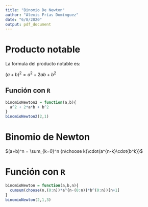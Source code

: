 ---
title: "Binomio De Newton"
author: "Alexis Frías Domínguez"
date: "6/8/2020"
output: pdf_document
---

# Producto notable

La formula del producto notable es:

$(a+b)^2=a^2+2ab+b^2$

## Función con `R`

```{r}
binomioNewton2 = function(a,b){
  a^2 + 2*a*b + b^2
}
binomioNewton2(2,1)
```
# Binomio de Newton
 $(a+b)^n = \sum_{k=0}^n {n\choose k}\cdot{a^{n-k}\cdot{b^k}}$
 
# Función con `R`

```{r}
binomioNewton = function(a,b,n){
  cumsum(choose(n,(0:n))*a^{n-(0:n)}*b^(0:n))[n+1]
}
binomioNewton(2,1,3)
```


